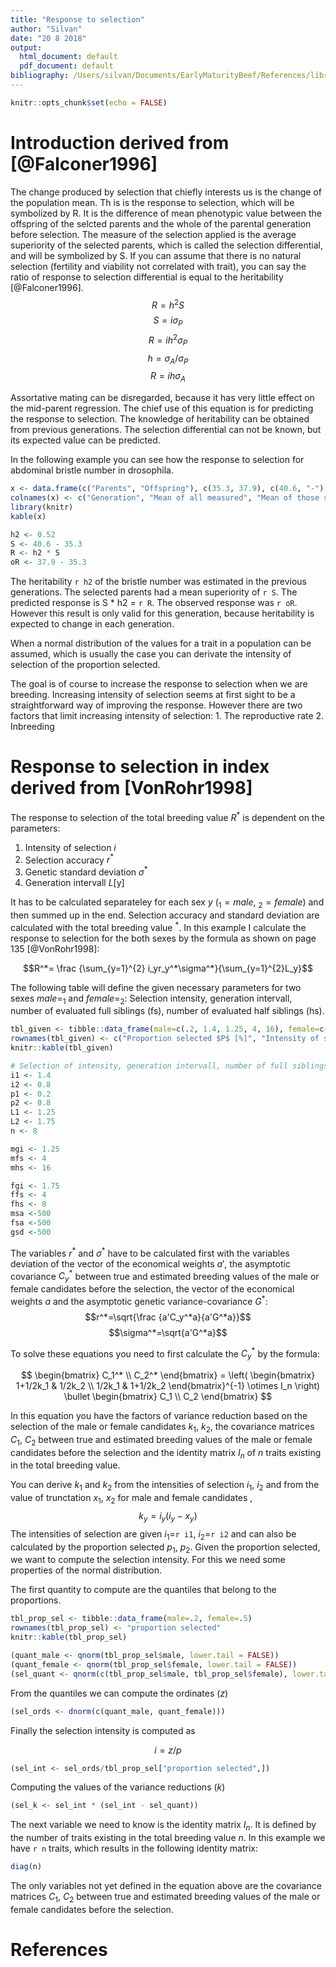 ```yaml
---
title: "Response to selection"
author: "Silvan"
date: "20 8 2018"
output:
  html_document: default
  pdf_document: default
bibliography: /Users/silvan/Documents/EarlyMaturityBeef/References/library.bib
---
```


```r
knitr::opts_chunk$set(echo = FALSE)
```


# Introduction derived from [@Falconer1996]
The change produced by selection that chiefly interests us is the change of the population mean. Th is is the response to selection, which will be symbolized by R. 
It is the difference of mean phenotypic value between the offspring of the selcted parents and the whole of the parental generation before selection. 
The measure of the selection applied is the average superiority of the selected parents, which is called the selection differential, and will be symbolized by S.
If you can assume that there is no natural selection (fertility and viability not correlated with trait), you can say the ratio of response to selection differential is equal to the heritability [@Falconer1996].
$$R = h^2S$$
$$S = i\sigma_{P}$$
$$R = ih^2\sigma_{P}$$
$$h = \sigma_{A}/\sigma_{P}$$
$$R = ih\sigma_{A}$$


Assortative mating can be disregarded, because it has very little effect on the mid-parent regression. 
The chief use of this equation is for predicting the response to selection. The knowledge of heritability can be obtained from previous generations. The selection differential can not be known, but its expected value can be predicted.

In the following example you can see how the response to selection for abdominal bristle number in drosophila.

```r
x <- data.frame(c("Parents", "Offspring"), c(35.3, 37.9), c(40.6, "-"), c(5.3, "-"), c(2.8,"-"), c("-", 2.6))
colnames(x) <- c("Generation", "Mean of all measured", "Mean of those selected", "Selection differential", "Experienced response", "Observed response")
library(knitr)
kable(x)

```

```r
h2 <- 0.52
S <- 40.6 - 35.3
R <- h2 * S
oR <- 37.9 - 35.3
```

The heritability `r h2` of the bristle number was estimated in the previous generations. The selected parents had a mean superiority of `r S`. The predicted response is S * h2 = `r R`. The observed response was `r oR`.
However this result is only valid for this generation, because heritability is expected to change in each generation.

When a normal distribution of the values for a trait in a population can be assumed, which is usually the case you can derivate the intensity of selection of the proportion selected.

The goal is of course to increase the response to selection when we are breeding. 
Increasing intensity of selection seems at first sight to be a straightforward  way of improving the response.
However there are two factors that limit increasing intensity of selection:
1. The reproductive rate
2. Inbreeding



# Response to selection in index derived from [VonRohr1998]

The response to selection of the total breeding value $R^*$ is dependent on the parameters:

1. Intensity of selection $i$
2. Selection accuracy $r^*$
3. Genetic standard deviation $\sigma^*$
4. Generation intervall $L$[y] 

It has to be calculated separateley for each sex $y$ ($_1=male$, $_2=female$) and then summed up in the end. Selection accuracy and standard deviation are calculated with the total breeding value $^*$.
In this example I calculate the response to selection for the both sexes by the formula as shown on page 135 [@VonRohr1998]:

$$R^*= \frac {\sum_{y=1}^{2} i_yr_y^*\sigma^*}{\sum_{y=1}^{2}L_y}$$

The following table will define the given necessary parameters for two sexes $male=_1$ and $female=_2$: Selection intensity, generation intervall, number of evaluated full siblings (fs), number of evaluated half siblings (hs).

```r
tbl_given <- tibble::data_frame(male=c(.2, 1.4, 1.25, 4, 16), female=c(.5, 0.798, 1.75, 4, 8))
rownames(tbl_given) <- c("Proportion selected $P$ [%]", "Intensity of selection $i$", "Generation intervall $L$ [y]", "Number of full siblings", "Number of half siblings")
knitr::kable(tbl_given)
```

```r
# Selection of intensity, generation intervall, number of full siblings, number of half siblings.
i1 <- 1.4
i2 <- 0.8
p1 <- 0.2
p2 <- 0.8
L1 <- 1.25
L2 <- 1.75
n <- 8

mgi <- 1.25
mfs <- 4
mhs <- 16

fgi <- 1.75
ffs <- 4
fhs <- 8
msa <-500
fsa <-500
gsd <-500
```

The variables $r^*$ and $\sigma^*$  have to be calculated first with the variables deviation of the vector of the economical weights $a'$, the asymptotic covariance $C_y^*$ between true and estimated breeding values of the male or female candidates before the selection, the vector of the economical weights $a$ and the asymptotic genetic variance-covariance $G^*$:
$$r^*=\sqrt{\frac {a'C_y^*a}{a'G^*a}}$$
$$\sigma^*=\sqrt{a'G^*a}$$

To solve these equations you need to first calculate the $C_y^*$ by the formula:

$$
\begin{bmatrix}
C_1^* \\
C_2^*
\end{bmatrix}
=
\left( 
\begin{bmatrix}
1+1/2k_1  &  1/2k_2 \\
1/2k_1    &  1+1/2k_2
\end{bmatrix}^{-1}
\otimes I_n
\right)
\bullet
\begin{bmatrix}
C_1 \\
C_2
\end{bmatrix}
$$

In this equation you have the factors of variance reduction based on the selection of the male or female candidates $k_1$, $k_2$, the covariance matrices $C_1$, $C_2$ between true and estimated breeding values of the male or female candidates before the selection and the identity matrix $I_n$ of $n$ traits existing in the total breeding value.

You can derive $k_1$ and $k_2$ from the intensities of selection $i_1$, $i_2$ and from the value of trunctation $x_1$, $x_2$ for male and female candidates ,
$$k_y=i_y(i_y-x_y)$$
The intensities of selection are given $i_1$=`r i1`, $i_2$=`r i2` and can also be calculated by the proportion selected $p_1$, $p_2$. 
Given the proportion selected, we want to compute the selection intensity. For this we need some properties of the normal distribution.

The first quantity to compute are the quantiles that belong to the proportions.
```r
tbl_prop_sel <- tibble::data_frame(male=.2, female=.5)
rownames(tbl_prop_sel) <- "proportion selected"
knitr::kable(tbl_prop_sel)
```


```r
(quant_male <- qnorm(tbl_prop_sel$male, lower.tail = FALSE))
(quant_female <- qnorm(tbl_prop_sel$female, lower.tail = FALSE))
(sel_quant <- qnorm(c(tbl_prop_sel$male, tbl_prop_sel$female), lower.tail = FALSE))

```
From the quantiles we can compute the ordinates ($z$)

```r
(sel_ords <- dnorm(c(quant_male, quant_female)))
```

Finally the selection intensity is computed as

$$i = z/p$$

```r
(sel_int <- sel_ords/tbl_prop_sel["proportion selected",])
```

Computing the values of the variance reductions ($k$)

```r
(sel_k <- sel_int * (sel_int - sel_quant))
```

The next variable we need to know is the identity matrix $I_n$. It is defined by the number of traits existing in the total breeding value $n$. In this example we have `r n` traits, which results in the following identity matrix:

```r
diag(n)
```

The only variables not yet defined in the equation above are the covariance matrices $C_1$, $C_2$ between true and estimated breeding values of the male or female candidates before the selection.




# References


